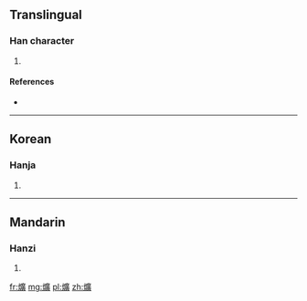 ==Translingual==

===Han character===
{{Han char|rn=86|rad=火|as=15|sn=19|four=9088<sub>6</sub>|canj=火戈廿金 (FITC)}}

# {{defn|Han|sort=火15}}

====References====
* {{Han ref|kx=0686.240|dkj=19548|dj=1099.100|hdz=32243.130|uh=720C|ud=29196|bh=F269|bd=62057}}

----

==Korean==

===Hanja===
{{ko-hanja|hangeul=광|eumhun=|rv=gwang|mr=kwang|y=kwang}}

# {{defn|Korean|sort=火15}}

----

==Mandarin==

===Hanzi===
{{cmn-hanzi|pin=[[huàng]] ([[huang4]]), [[kuàng]] ([[kuang4]])|wg=huang<sup>4</sup>, k'uang<sup>4</sup>}}

# {{defn|Mandarin|sort=火15}}

[[fr:爌]]
[[mg:爌]]
[[pl:爌]]
[[zh:爌]]